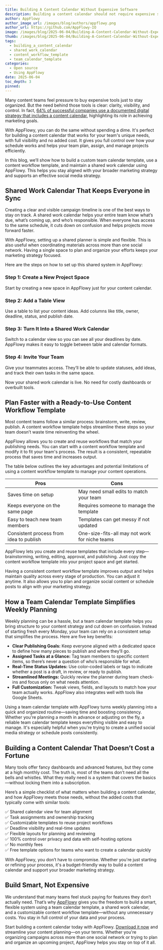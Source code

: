 ```yaml
---
title: Building A Content Calendar Without Expensive Software
description: Building a content calendar should not require expensive software. Try a smarter way to plan your team’s work using flexible templates that just work.
author: AppFlowy
author_image_url: /images/blog/authors/appflowy.png
author_url: https://github.com/AppFlowy-IO
image: /images/blog/2025-06-04/Building-A-Content-Calendar-Without-Expensive-Software.png
thumb: /images/blog/2025-06-04/Building-A-Content-Calendar-Without-Expensive-Software.png
tags:
  - building_a_content_calendar
  - shared_work_calendar
  - content_workflow_template
  - team_calendar_template
categories:
  - Open source
  - Using AppFlowy
date: 2025-06-04
toc_depth: 3
pinned:
---
```


Many content teams feel pressure to buy expensive tools just to stay organized. But the need behind those tools is
clear: clarity, visibility, and control. In
fact, [64% of successful companies use a documented digital strategy that includes a content calendar](https://contentmarketinginstitute.com/latest-news),
highlighting its role in achieving marketing goals.

With AppFlowy, you can do the same without spending a dime. It's perfect for building a content calendar that works for
your team's unique needs, with full visibility and no added cost. It gives you full control over how your schedule works
and helps your team plan, assign, and manage projects efficiently.

In this blog, we’ll show how to build a custom team calendar template, use a content workflow template, and maintain a
shared work calendar using AppFlowy. This helps you stay aligned with your broader marketing strategy and supports an
effective social media strategy.

## Shared Work Calendar That Keeps Everyone in Sync

Creating a clear and visible campaign timeline is one of the best ways to stay on track. A shared work calendar helps
your entire team know what’s due, what’s coming up, and who’s responsible. When everyone has access to the same
schedule, it cuts down on confusion and helps projects move forward faster.

With AppFlowy, setting up a shared planner is simple and flexible. This is also useful when coordinating materials
across more than one social network. Having a single space to plan and organize your efforts keeps your marketing
strategy focused.

Here are the steps on how to set up this shared system in AppFlowy:

### Step 1: Create a New Project Space

Start by creating a new space in AppFlowy just for your content calendar.

### Step 2: Add a Table View

Use a table to list your content ideas. Add columns like title, owner, deadline, status, and publish date.

### Step 3: Turn It Into a Shared Work Calendar

Switch to a calendar view so you can see all your deadlines by date. AppFlowy makes it easy to toggle between table and
calendar formats.

### Step 4: Invite Your Team

Give your teammates access. They’ll be able to update statuses, add ideas, and track their own tasks in the same space.

Now your shared work calendar is live. No need for costly dashboards or overbuilt tools.

## Plan Faster with a Ready-to-Use Content Workflow Template

Most content teams follow a similar process: brainstorm, write, review, publish. A content workflow template helps
streamline these steps so your team doesn’t waste time reinventing the wheel.

AppFlowy allows you to create and reuse workflows that match your publishing needs. You can start with a content
workflow template and modify it to fit your team's process. The result is a consistent, repeatable process that saves
time and increases output.

The table below outlines the key advantages and potential limitations of using a content workflow template to manage
your content operations.

| Pros                                    | Cons                                           |
|-----------------------------------------|------------------------------------------------|
| Saves time on setup                     | May need small edits to match your team        |
| Keeps everyone on the same page         | Requires someone to manage the template        |
| Easy to teach new team members          | Templates can get messy if not updated         |
| Consistent process from idea to publish | One-size-fits-all may not work for niche teams |

AppFlowy lets you create and reuse templates that include every step—brainstorming, writing, editing, approval, and
publishing. Just copy the content workflow template into your project space and get started.

Having a consistent content workflow template improves output and helps maintain quality across every stage of
production. You can adjust it anytime. It also allows you to plan and organize social content or schedule posts to align
with your marketing strategy.

## How a Team Calendar Template Simplifies Weekly Planning

Weekly planning can be a hassle, but a team calendar template helps you bring structure to your content strategy and cut
down on confusion. Instead of starting fresh every Monday, your team can rely on a consistent setup that simplifies the
process. Here are five key benefits:

* **Clear Publishing Goals:** Keep everyone aligned with a dedicated space to define how many pieces to publish and
  where they’ll go.
* **Assigned Tasks at a Glance:** Tag team members to specific content items, so there’s never a question of who’s
  responsible for what.
* **Real-Time Status Updates:** Use color-coded labels or tags to indicate whether a post is a draft, in review, or
  ready to publish.
* **Streamlined Meetings:** Quickly review the planner during team check-ins and focus only on what needs attention.
* **Full Customization:** Tweak views, fields, and layouts to match how your team actually works. AppFlowy also
  integrates well with tools like Google Sheets.

Using a team calendar template with AppFlowy turns weekly planning into a quick and organized routine—saving time and
boosting consistency. Whether you're planning a month in advance or adjusting on the fly, a reliable team calendar
template keeps everything visible and easy to manage. It's especially helpful when you're trying to create a unified
social media strategy or schedule posts consistently.

## Building a Content Calendar That Doesn’t Cost a Fortune

Many tools offer fancy dashboards and advanced features, but they come at a high monthly cost. The truth is, most of the
teams don’t need all the bells and whistles. What they really need is a system that covers the basics—without locking
them into a subscription.

Here’s a simple checklist of what matters when building a content calendar, and how AppFlowy meets those needs, without
the added costs that typically come with similar tools:

✅ Shared calendar view for team alignment  
✅ Task assignments and ownership tracking  
✅ Customizable templates to reuse project workflows  
✅ Deadline visibility and real-time updates  
✅ Flexible layouts for planning and reviewing  
✅ 100% control over privacy and data with self-hosting options  
✅ No monthly fees  
✅ Free template options for teams who want to create a calendar quickly

With AppFlowy, you don’t have to compromise. Whether you're just starting or refining your process, it's a
budget-friendly way to build a content calendar and support your broader marketing strategy.

## Build Smart, Not Expensive

We understand that many teams feel stuck paying for features they don’t actually need. That’s
why [AppFlowy](https://appflowy.com/) gives you the freedom to build a smart, flexible system using a team calendar
template, a shared work calendar, and a customizable content workflow template—without any unnecessary costs. You stay
in full control of your data and your process.

Start building a content calendar today with AppFlowy. [Download it now](https://appflowy.com/download) and streamline
your content planning—on your terms. Whether you're organizing campaigns across more than one social network or trying
to plan and organize an upcoming project, AppFlowy helps you stay on top of it all.
